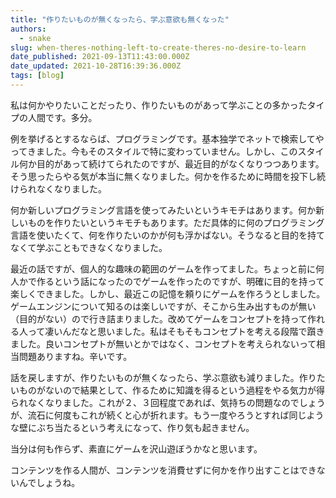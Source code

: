 ```yaml
---
title: "作りたいものが無くなったら、学ぶ意欲も無くなった"
authors:
  - snake
slug: when-theres-nothing-left-to-create-theres-no-desire-to-learn
date_published: 2021-09-13T11:43:00.000Z
date_updated: 2021-10-28T16:39:36.000Z
tags: [blog]
---
```


私は何かやりたいことだったり、作りたいものがあって学ぶことの多かったタイプの人間です。多分。

例を挙げるとするならば、プログラミングです。基本独学でネットで検索してやってきました。今もそのスタイルで特に変わっていません。しかし、このスタイル何か目的があって続けてられたのですが、最近目的がなくなりつつあります。そう思ったらやる気が本当に無くなりました。何かを作るために時間を投下し続けられなくなりました。

何か新しいプログラミング言語を使ってみたいというキモチはあります。何か新しいものを作りたいというキモチもあります。ただ具体的に何のプログラミング言語を使いたくて、何を作りたいのかが何も浮かばない。そうなると目的を持てなくて学ぶこともできなくなりました。

最近の話ですが、個人的な趣味の範囲のゲームを作ってました。ちょっと前に何人かで作るという話になったのでゲームを作ったのですが、明確に目的を持って楽しくできました。しかし、最近この記憶を頼りにゲームを作ろうとしました。ゲームエンジンについて知るのは楽しいですが、そこから生み出すものが無い（目的がない）ので行き詰まりました。改めてゲームをコンセプトを持って作れる人って凄いんだなと思いました。私はそもそもコンセプトを考える段階で躓きました。良いコンセプトが無いとかではなく、コンセプトを考えられないって相当問題ありますね。辛いです。

話を戻しますが、作りたいものが無くなったら、学ぶ意欲も減りました。作りたいものがないので結果として、作るために知識を得るという過程をやる気力が得られなくなりました。これが２、３回程度であれば、気持ちの問題なのでしょうが、流石に何度もこれが続くと心が折れます。もう一度やろうとすれば同じような壁にぶち当たるという考えになって、作り気も起きません。

当分は何も作らず、素直にゲームを沢山遊ぼうかなと思います。

コンテンツを作る人間が、コンテンツを消費せずに何かを作り出すことはできないんでしょうね。
